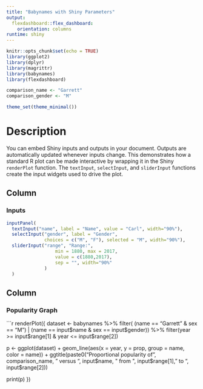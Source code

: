 ```yaml
---
title: "Babynames with Shiny Parameters"
output: 
  flexdashboard::flex_dashboard:
    orientation: columns
runtime: shiny
---
```


```r
knitr::opts_chunk$set(echo = TRUE)
library(ggplot2)
library(dplyr)
library(magrittr)
library(babynames)
library(flexdashboard)

comparison_name <- "Garrett"
comparison_gender <- "M"

theme_set(theme_minimal())
```

# Description

You can embed Shiny inputs and outputs in your document. Outputs are automatically updated whenever inputs change.  This demonstrates how a standard R plot can be made interactive by wrapping it in the Shiny `renderPlot` function. The `textInput`, `selectInput`, and `sliderInput` functions create the input widgets used to drive the plot.

## Column {data-width=200}

### Inputs

```r
inputPanel(
  textInput("name", label = "Name", value = "Carl", width="90%"),
  selectInput("gender", label = "Gender",
              choices = c("M", "F"), selected = "M", width="90%"),
  sliderInput("range", "Range:",
                  min = 1880, max = 2017,
                  value = c(1880,2017),
                  sep = "", width="90%"
              )
  )
```

## Column {data-width=600}

### Popularity Graph

```r

renderPlot({
  dataset <- babynames %>% 
    filter(    (name == "Garrett" & sex == "M") |
               (name == input$name & sex == input$gender)) %>% 
    filter(year >= input$range[1] & year <= input$range[2])
  
  p <-  ggplot(dataset) +
    geom_line(aes(x = year, y = prop, group = name, color = name)) +
    ggtitle(paste0("Proportional popularity of ", comparison_name,
                   " versus ", input$name,
                   " from ", input$range[1],
                   " to ", input$range[2]))
  
  print(p)
})
